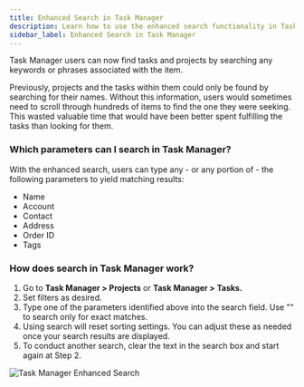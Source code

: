 ```yaml
---
title: Enhanced Search in Task Manager
description: Learn how to use the enhanced search functionality in Task Manager to find tasks and projects more efficiently.
sidebar_label: Enhanced Search in Task Manager
---
```


Task Manager users can now find tasks and projects by searching any keywords or phrases associated with the item.

Previously, projects and the tasks within them could only be found by searching for their names. Without this information, users would sometimes need to scroll through hundreds of items to find the one they were seeking. This wasted valuable time that would have been better spent fulfilling the tasks than looking for them.

### **Which parameters can I search in Task Manager?**

With the enhanced search, users can type any - or any portion of - the following parameters to yield matching results:

- Name
- Account
- Contact
- Address
- Order ID
- Tags

### **How does search in Task Manager work?**

1. Go to **Task Manager > Projects** or **Task Manager > Tasks.**
2. Set filters as desired.
3. Type one of the parameters identified above into the search field. Use "" to search only for exact matches.
4. Using search will reset sorting settings. You can adjust these as needed once your search results are displayed.
5. To conduct another search, clear the text in the search box and start again at Step 2.

![Task Manager Enhanced Search](/img/fulfillment/task-manager/enhanced-search.png)